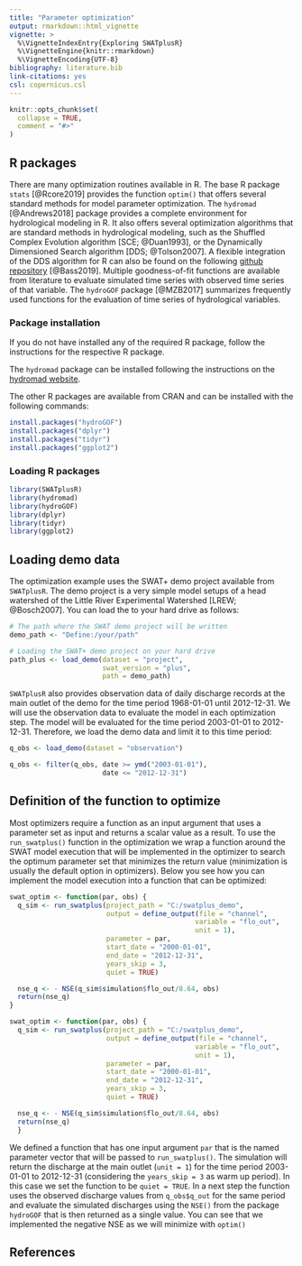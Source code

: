 ```yaml
---
title: "Parameter optimization"
output: rmarkdown::html_vignette
vignette: >
  %\VignetteIndexEntry{Exploring SWATplusR}
  %\VignetteEngine{knitr::rmarkdown}
  %\VignetteEncoding{UTF-8}
bibliography: literature.bib
link-citations: yes
csl: copernicus.csl
---
```


```r
knitr::opts_chunk$set(
  collapse = TRUE,
  comment = "#>"
)
```

## R packages

There are many optimization routines available in R. The base R package `stats` [@Rcore2019] provides the function `optim()` that offers several standard methods for model parameter optimization. The `hydromad` [@Andrews2018] package provides a complete environment for hydrological modeling in R. It also offers several optimization algorithms that are standard methods in hydrological modeling, such as the Shuffled Complex Evolution algorithm [SCE; @Duan1993], or the Dynamically Dimensioned Search algorithm [DDS; @Tolson2007]. A flexible integration of the DDS algorithm for R can also be found on the following [github repository](https://github.com/bdb67/Dynamically-Dimensioned-Search) [@Bass2019].
Multiple goodness-of-fit functions are available from literature to evaluate simulated time series with observed time series of that variable. The `hydroGOF` package [@MZB2017] summarizes frequently used functions for the evaluation of time series of hydrological variables.

### Package installation

If you do not have installed any of the required R package, follow the instructions for the respective R package.

The `hydromad` package can be installed following the instructions on the [hydromad website](http://hydromad.catchment.org/#installation).

The other R packages are available from CRAN and can be installed with the following commands:
```r
install.packages("hydroGOF")
install.packages("dplyr")
install.packages("tidyr")
install.packages("ggplot2")
```

### Loading R packages
```r
library(SWATplusR)
library(hydromad)
library(hydroGOF)
library(dplyr)
library(tidyr)
library(ggplot2)
```

## Loading demo data

The optimization example uses the SWAT+ demo project available from `SWATplusR`. The demo project is a very simple model setups of a head watershed of the Little River Experimental Watershed [LREW; @Bosch2007]. You can load the to your hard drive as follows:

```r
# The path where the SWAT demo project will be written
demo_path <- "Define:/your/path"

# Loading the SWAT+ demo project on your hard drive
path_plus <- load_demo(dataset = "project",
                       swat_version = "plus",
                       path = demo_path)
```

`SWATplusR` also provides observation data of daily discharge records at the main outlet of the demo for the time period 1968-01-01 until 2012-12-31. We will use the observation data to evaluate the model in each optimization step. The model will be evaluated for the time period 2003-01-01 to 2012-12-31. Therefore, we load the demo data and limit it to this time period:

```r
q_obs <- load_demo(dataset = "observation")

q_obs <- filter(q_obs, date >= ymd("2003-01-01"),
                       date <= "2012-12-31")
```

## Definition of the function to optimize

Most optimizers require a function as an input argument that uses a parameter set as input and returns a scalar value as a result. To use the `run_swatplus()` function in the optimization we wrap a function around the SWAT model execution that will be implemented in the optimizer to search the optimum parameter set that minimizes the return value (minimization is usually the default option in optimizers). Below you see how you can implement the model execution into a function that can be optimized:

```r
swat_optim <- function(par, obs) {
  q_sim <- run_swatplus(project_path = "C:/swatplus_demo",
                        output = define_output(file = "channel",
                                              variable = "flo_out",
                                              unit = 1),
                        parameter = par,
                        start_date = "2000-01-01",
                        end_date = "2012-12-31",
                        years_skip = 3,
                        quiet = TRUE)

  nse_q <- - NSE(q_sim$simulation$flo_out/8.64, obs)
  return(nse_q)
}

swat_optim <- function(par, obs) {
  q_sim <- run_swatplus(project_path = "C:/swatplus_demo",
                        output = define_output(file = "channel",
                                              variable = "flo_out",
                                              unit = 1),
                        parameter = par,
                        start_date = "2000-01-01",
                        end_date = "2012-12-31",
                        years_skip = 3,
                        quiet = TRUE)

  nse_q <- - NSE(q_sim$simulation$flo_out/8.64, obs)
  return(nse_q)
  }
```

We defined a function that has one input argument `par` that is the named parameter vector that will be passed to `run_swatplus()`. The simulation will return the discharge at the main outlet (`unit = 1`) for the time period 2003-01-01 to 2012-12-31 (considering the `years_skip = 3` as warm up period). In this case we set the function to be `quiet = TRUE`. In a next step the function uses the observed discharge values from `q_obs$q_out` for the same period and evaluate the simulated discharges using the `NSE()` from the package `hydroGOF` that is then returned as a single value. You can see that we implemented the negative NSE as we will minimize with `optim()`


## References
